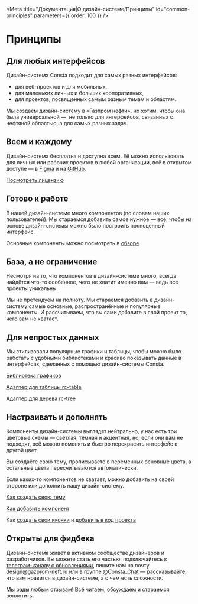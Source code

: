 
<Meta
  title="Документация|О дизайн-системе/Принципы"
  id="common-prinсiples"
  parameters={{ order: 100 }}
/>

# Принципы

## Для любых интерфейсов

Дизайн-система Consta подходит для самых разных интерфейсов:

- для веб-проектов и для мобильных,
- для маленьких личных и больших корпоративных,
- для проектов, посвященных самым разным темам и областям.

Мы создаём дизайн-систему в «Газпром нефти», но хотим, чтобы она была универсальной — 
не только для интерфейсов, связанных с нефтяной областью, а для самых разных задач.

## Всем и каждому

Дизайн-система бесплатна и доступна всем. Её можно использовать для личных или рабочих проектов в любой организации, всё в открытом доступе — в [Figma](https://www.figma.com/@consta) и на [GitHub](https://github.com/consta-design-system).

[Посмотреть лицензию](https://github.com/consta-design-system/uikit/blob/master/LICENSE)

## Готово к работе

В нашей дизайн-системе много компонентов (по словам наших пользователей). Мы стараемся добавить самое нужное — всё, чтобы на основе дизайн-системы
можно было построить полноценный интерфейс.

Основные компоненты можно посмотреть в [обзоре](?path=/docs/common-preview--page)

## База, а не ограничение

Несмотря на то, что компонентов в дизайн-системе много, всегда найдётся что-то особенное, чего не хватит именно вам — ведь все проекты уникальны.

Мы не претендуем на полноту. Мы стараемся добавить в дизайн-систему самые основные,
распространённые и популярные компоненты. И рассчитываем, что вы сами добавите
в свой проект то, чего вам не хватает.

## Для непростых данных

Мы стилизовали популярные графики и таблицы, чтобы
можно было работать с удобными библиотеками и красиво показывать
данные в интерфейсах, сделанных с помощью дизайн-системы Consta.

[Библиотека графиков](https://consta-charts.vercel.app/)

[Адаптер для таблицы rc-table](https://consta-table.vercel.app/)

[Адаптер для дерева rc-tree](https://consta-tree.vercel.app/)

## Настраивать и дополнять

Компоненты дизайн-системы выглядят нейтрально, у нас есть три цветовые схемы — светлая, тёмная и акцентная, но, если они вам не подходят, всё можно
поменять и быстро перекрасить интерфейс в другой цвет.

Вы создаёте свою тему, прописываете в переменных основные цвета,
а остальные цвета пересчитываются автоматически.

Если каких-то компонентов не хватает, можно добавить на своей стороне или дополнить
нашу дизайн-систему.

[Как создать свою тему](?path=/docs/thematization-how-to-create-preset--page)

[Как добавить компонент](?path=/docs/common-addcomponent--page)

Как [создать свои иконки](?path=/docs/new-icons--page) и [добавить в код проекта](?path=/docs/common-develop-icons--page)

## Открыты для фидбека

Дизайн-система живёт в активном сообществе дизайнеров и разработчиков. Вы можете стать его частью: подключайтесь к [телеграм-каналу с обновлениями](https://t.me/consta_ui_releases), пишите нам на почту design@gazprom-neft.ru или в группе [@Consta_Chat](https://t.me/Consta_Chat) — рассказывайте, что вам нравится в дизайн-системе, а с чем есть сложности.

Мы рады любым отзывам! Всё читаем, обсуждаем и стараемся воплотить.

